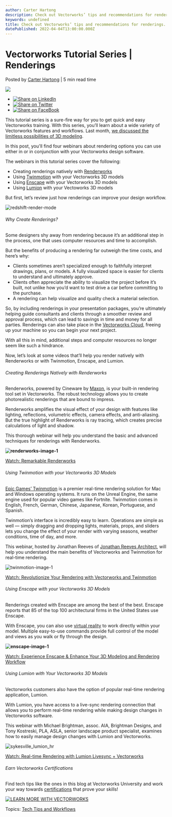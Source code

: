 ```yaml
---
author: Carter Hartong
description: Check out Vectorworks’ tips and recommendations for renderings.
keywords: undefined
title: Check out Vectorworks’ tips and recommendations for renderings. 
datePublished: 2022-04-04T13:00:00.000Z
---
```

  

# Vectorworks Tutorial Series | Renderings

 Posted by [Carter Hartong](https://blog.vectorworks.net/author/carter-hartong) | 5 min read time 

![](https://blog.vectorworks.net/hubfs/Blog%20Images/220201_Maxon/redshift-render-mode.jpg) 

* [![Share on LinkedIn](https://2659751.fs1.hubspotusercontent-na1.net/hubfs/2659751/michaelDemo/share-LI.png)](http://www.linkedin.com/shareArticle?mini=true&url=https%3A%2F%2Fblog.vectorworks.net%2Fvectorworks-webinars-on-rendering)
* [![Share on Twitter](https://2659751.fs1.hubspotusercontent-na1.net/hubfs/2659751/michaelDemo/share-TW.png)](https://www.twitter.com/share?text=Vectorworks%20Tutorial%20Series%20|%20Renderings&url=https%3A%2F%2Fblog.vectorworks.net%2Fvectorworks-webinars-on-rendering&via=PMGTweets)
* [![Share on FaceBook](https://2659751.fs1.hubspotusercontent-na1.net/hubfs/2659751/michaelDemo/share-FB.png)](https://www.facebook.com/sharer/sharer.php?u=https%3A%2F%2Fblog.vectorworks.net%2Fvectorworks-webinars-on-rendering)

This tutorial series is a sure-fire way for you to get quick and easy Vectorworks training. With this series, you’ll learn about a wide variety of Vectorworks features and workflows. Last month, [we discussed the limitless possibilities of 3D modeling](/vectorworks-webinars-on-modeling?hs%5Fpreview=TdmquMXm-67044858884).

In this post, you'll find four webinars about rendering options you can use either in or in conjunction with your Vectorworks design software.  

The webinars in this tutorial series cover the following:

* Creating renderings natively with [Renderworks](../../../net/vectorworks/blog/renderworks-renderings-powered-by-maxon.html)
* Using [Twinmotion](../../../net/vectorworks/blog/your-guide-to-rendering-with-twinmotion.html) with your Vectorworks 3D models
* Using [Enscape](../../../net/vectorworks/blog/your-guide-to-real-time-rendering-with-enscape.html) with your Vectorworks 3D models
* Using [Lumion](https://lumion.com/whats-new.html?gclid=Cj0KCQiA95aRBhCsARIsAC2xvfyR5S8uVv5R2oAq2PTWRQPnLRTxwknLYCH3FgKhZcsEdUFS0kXOsRsaAqASEALw%5FwcB&gclsrc=aw.ds) with your Vectoworks 3D models

But first, let’s review just how renderings can improve your design workflow.

![redshift-render-mode](https://blog.vectorworks.net/hs-fs/hubfs/Blog%20Images/220201_Maxon/redshift-render-mode.jpg?width=1440&name=redshift-render-mode.jpg)

###### Why Create Renderings?

Some designers shy away from rendering because it’s an additional step in the process, one that uses computer resources and time to accomplish.

But the benefits of producing a rendering far outweigh the time costs, and here’s why:

* Clients sometimes aren’t specialized enough to faithfully interpret drawings, plans, or models. A fully visualized space is easier for clients to understand and ultimately approve.
* Clients often appreciate the ability to visualize the project before it’s built, not unlike how you’d want to test drive a car before committing to the purchase.
* A rendering can help visualize and quality check a material selection.

So, by including renderings in your presentation packages, you’re ultimately helping guide consultants and clients through a smoother review and approval process, which can lead to savings in time and money for all parties. Renderings can also take place in the [Vectorworks Cloud](https://www.vectorworks.net/cloud-services), freeing up your machine so you can begin your next project. 

With all this in mind, additional steps and computer resources no longer seem like such a hindrance.

Now, let’s look at some videos that’ll help you render natively with Renderworks or with Twinmotion, Enscape, and Lumion.

###### Creating Renderings Natively with Renderworks

Renderworks, powered by Cineware by [Maxon](https://www.maxon.net/), is your built-in rendering tool set in Vectorworks. The robust technology allows you to create photorealistic renderings that are bound to impress.

Renderworks amplifies the visual effect of your design with features like lighting, reflections, volumetric effects, camera effects, and anti-aliasing. But the true highlight of Renderworks is ray tracing, which creates precise calculations of light and shadow.

This thorough webinar will help you understand the basic and advanced techniques for renderings with Renderworks.

**![renderworks-image-1](https://blog.vectorworks.net/hs-fs/hubfs/Blog%20Images/220111_Renderings%20for%20Interiors/2112-US-Interiors-Ceiling-curved%20lines.jpg?width=6400&name=2112-US-Interiors-Ceiling-curved%20lines.jpg)**

[Watch: Remarkable Renderworks](https://university.vectorworks.net/course/view.php?id=81)

###### Using Twinmotion with your Vectorworks 3D Models

[Epic Games’ Twinmotion](https://www.epicgames.com/store/en-US/) is a premier real-time rendering solution for Mac and Windows operating systems. It runs on the Unreal Engine, the same engine used for popular video games like Fortnite. Twinmotion comes in English, French, German, Chinese, Japanese, Korean, Portuguese, and Spanish.

Twinmotion’s interface is incredibly easy to learn. Operations are simple as well — simply dragging and dropping lights, materials, props, and sliders lets you change the effect of your render with varying seasons, weather conditions, time of day, and more.

This webinar, hosted by Jonathan Reeves of [Jonathan Reeves Architect](https://www.jr-architecture.co.uk/), will help you understand the main benefits of Vectorworks and Twinmotion for real-time rendering.

![twinmotion-image-1](https://blog.vectorworks.net/hs-fs/hubfs/Blog%20Images/211025_Twinmotion/Screen%20Shot%202021-08-30%20at%2011.23.35%20AM.png?width=3840&name=Screen%20Shot%202021-08-30%20at%2011.23.35%20AM.png)

[Watch: Revolutionize Your Rendering with Vectorworks and Twinmotion](https://university.vectorworks.net/course/view.php?id=1938)

###### Using Enscape with your Vectorworks 3D Models

Renderings created with Enscape are among the best of the best. Enscape reports that 85 of the top 100 architectural firms in the United States use Enscape. 

With Enscape, you can also use [virtual reality](../../../net/vectorworks/blog/how-to-transition-from-2d-vr-visualization.html) to work directly within your model. Multiple easy-to-use commands provide full control of the model and views as you walk or fly through the design.

**![enscape-image-1](https://blog.vectorworks.net/hs-fs/hubfs/Blog%20Images/210914_Enscape/Living%20Outside.png?width=3840&name=Living%20Outside.png)**

[Watch: Experience Enscape & Enhance Your 3D Modeling and Rendering Workflow](https://university.vectorworks.net/course/view.php?id=739)

###### Using Lumion with Your Vectorworks 3D Models

Vectorworks customers also have the option of popular real-time rendering application, Lumion. 

With Lumion, you have access to a live-sync rendering connection that allows you to perform real-time rendering while making design changes in Vectorworks software. 

This webinar with Michael Brightman, assoc. AIA, Brightman Designs, and Tony Kostreski, PLA, ASLA, senior landscape product specialist, examines how to easily manage design changes with Lumion and Vectorworks.

![sykesville_lumion_hr](https://blog.vectorworks.net/hs-fs/hubfs/Blog%20Images/190329_Michael%20Brightman/sykesville_lumion_hr.jpg?width=3840&name=sykesville_lumion_hr.jpg)

[Watch: Real-time Rendering with Lumion Livesync + Vectorworks](https://university.vectorworks.net/course/view.php?id=183)

######  Earn Vectorworks Certifications

Find tech tips like the ones in this blog at Vectorworks University and work your way towards [certifications](https://university.vectorworks.net/local/certifications/info.php) that prove your skills!

[![LEARN MORE WITH VECTORWORKS](https://no-cache.hubspot.com/cta/default/3018241/67051097-b961-4697-82bb-1c10f388352a.png)](https://cta-redirect.hubspot.com/cta/redirect/3018241/67051097-b961-4697-82bb-1c10f388352a) 

 Topics: [Tech Tips and Workflows](https://blog.vectorworks.net/topic/tech-tips-and-workflows) 

  